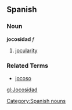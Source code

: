 == Spanish == 
=== Noun === 
'''jocosidad''' ''f'' 
# [[jocularity]] 

=== Related Terms ===
*[[jocoso]]
[[Category:Spanish nouns]]

[[gl:Jocosidad]]